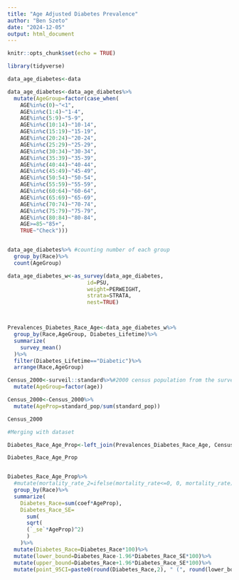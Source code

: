 ```yaml
---
title: "Age Adjusted Diabetes Prevalence"
author: "Ben Szeto"
date: "2024-12-05"
output: html_document
---
```


```r
knitr::opts_chunk$set(echo = TRUE)
```

```r
library(tidyverse)

```


```r
data_age_diabetes<-data

```

```r
data_age_diabetes<-data_age_diabetes%>%
  mutate(AgeGroup=factor(case_when(
    AGE%in%c(0)~"<1",
    AGE%in%c(1:4)~"1-4",
    AGE%in%c(5:9)~"5-9",
    AGE%in%c(10:14)~"10-14",
    AGE%in%c(15:19)~"15-19",
    AGE%in%c(20:24)~"20-24",
    AGE%in%c(25:29)~"25-29",
    AGE%in%c(30:34)~"30-34",
    AGE%in%c(35:39)~"35-39",
    AGE%in%c(40:44)~"40-44",
    AGE%in%c(45:49)~"45-49",
    AGE%in%c(50:54)~"50-54",
    AGE%in%c(55:59)~"55-59",
    AGE%in%c(60:64)~"60-64",
    AGE%in%c(65:69)~"65-69",
    AGE%in%c(70:74)~"70-74",
    AGE%in%c(75:79)~"75-79",
    AGE%in%c(80:84)~"80-84",
    AGE>=85~"85+",
    TRUE~"Check")))


data_age_diabetes%>% #counting number of each group
  group_by(Race)%>%
  count(AgeGroup)

```

```r
data_age_diabetes_w<-as_survey(data_age_diabetes,
                         id=PSU,
                         weight=PERWEIGHT,
                         strata=STRATA,
                         nest=TRUE)



Prevalences_Diabetes_Race_Age<-data_age_diabetes_w%>%
  group_by(Race,AgeGroup, Diabetes_Lifetime)%>%
  summarize(
    survey_mean()
  )%>%
  filter(Diabetes_Lifetime=="Diabetic")%>%
  arrange(Race,AgeGroup)

```


```r
Census_2000<-surveil::standard%>%#2000 census population from the surveil package. Need to review what the denominator is? The Shah paper used the 2000 census
  mutate(AgeGroup=factor(age))

Census_2000<-Census_2000%>%
  mutate(AgeProp=standard_pop/sum(standard_pop))

Census_2000

#Merging with dataset

Diabetes_Race_Age_Prop<-left_join(Prevalences_Diabetes_Race_Age, Census_2000, by="AgeGroup")

```

```r

Diabetes_Race_Age_Prop


Diabetes_Race_Age_Prop%>%
  #mutate(mortality_rate_2=ifelse(mortality_rate<=0, 0, mortality_rate))%>%#getting the entire period?
  group_by(Race)%>%
  summarize(
    Diabetes_Race=sum(coef*AgeProp),
    Diabetes_Race_SE=
      sum(
      sqrt(
      (`_se`*AgeProp)^2)
      )
    )%>%
  mutate(Diabetes_Race=Diabetes_Race*100)%>%
  mutate(lower_bound=Diabetes_Race-1.96*Diabetes_Race_SE*100)%>%
  mutate(upper_bound=Diabetes_Race+1.96*Diabetes_Race_SE*100)%>%
  mutate(point_95CI=paste0(round(Diabetes_Race,2), " (", round(lower_bound,2), ", ", round(upper_bound,2), ")"))
```
